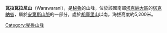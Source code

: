 {{Coord|17|25|19|S|69|39|44|W|display=title}}

'''瓦拉瓦拉尼山'''（Warawarani），是[[秘魯|秘魯]]的山峰，位於該國南部[[塔克納大區|塔克納大區]]的[[塔克納省|塔克納省]]，屬於[[安第斯山脈|安第斯山脈]]的一部分，處於[[胡庫里山|胡庫里山]]以南，海拔高度約5,200米。

{{Peru-geo-stub}}
[[Category:秘魯山峰|Category:秘魯山峰]]